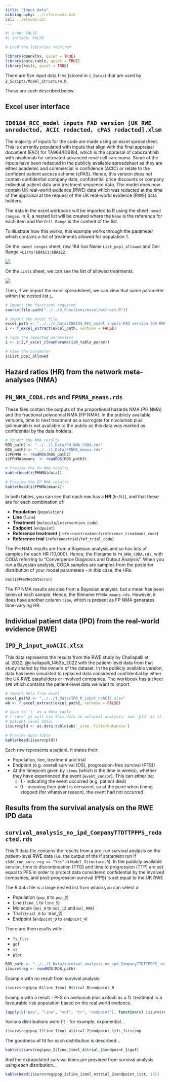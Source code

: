 ```yaml
---
title: "Input data"
bibliography: ../references.bib
csl: ../elsvan.csl
---
```


```r
#| echo: FALSE
#| include: FALSE

# Load the libraries required

library(openxlsx, quiet = TRUE)
library(data.table, quiet = TRUE)
library(knitr, quiet = TRUE)
```

There are five input data files (stored in `1_Data/`) that are used by `2_Scripts/Model_Structure.R`.

These are each described below.

## Excel user interface

::: {.callout-note appearance="minimal" collapse=true}

## `ID6184_RCC_model inputs FAD version [UK RWE unredacted, ACIC redacted, cPAS redacted].xlsm`

The majority of inputs for the code are made using an excel spreadsheet. This is currently populated with inputs that align with the final appraisal document (FAD) for TA964/ID6184, which is the appraisal of cabozantinib with nivolumab for untreated advanced renal cell carcinoma. Some of the inputs have been redacted in the publicly available spreadsheet as they are either academic and commercial in confidence (ACIC) or relate to the confident patient access scheme (cPAS). Hence, this version does not contain confidential company data, confidential price discounts or company individual patient data and treatment sequence data. The model does now contain UK real-world evidence (RWE) data which was redacted at the time of the appraisal at the request of the UK real-world evidence (RWE) data holders.

The data in the excel workbook will be imported to R using the sheet `named ranges`. In R, a nested list will be created where the `Name` is the reference for each item and the `Cell Range` is the content of the list.

To illustrate how this works, this example works through the parameter which contains a list of treatments allowed for population 1.

On the `named ranges` sheet, row 184 has Name `List_pop1_allowed` and Cell Range `=Lists!$BA$11:$BA$22`.

![](../images/excel_named_range.png)

On the `Lists` sheet, we can see the list of allowed treatments.

![](../images/excel_list.png)

Then, if we import the excel spreadsheet, we can view that same parameter within the nested list `i`.

```r
# Import the functions required
source(file.path("../../3_Functions/excel/extract.R"))

# Import the excel file
excel_path <- "../../1_Data/ID6184_RCC_model inputs FAD version [UK RWE unredacted, ACIC redacted, cPAS redacted].xlsm"
i <- f_excel_extract(excel_path, verbose = FALSE)

# Tidy the imported parameters
i <- c(i,f_excel_cleanParams(i$R_table_param))

# View the parameter
i$List_pop1_allowed
```

:::

## Hazard ratios (HR) from the network meta-analyses (NMA)

::: {.callout-note appearance="minimal" collapse=true}

## `PH_NMA_CODA.rds` and `FPNMA_means.rds`

These files contain the outputs of the proportional hazards NMA (PH NMA) and the fractional polynomial NMA (FP NMA). In the publicly available versions, time to next treatment as a surrogate for nivolumab plus ipilimumab is not available to the public as this data was marked as confidential by the data holders.

```r
# Import the NMA results
RDS_path2 <- "../../1_Data/PH_NMA_CODA.rds"
RDS_path3 <- "../../1_Data/FPNMA_means.rds"
i$PHNMA <- readRDS(RDS_path2)
i$FPNMA$means  <- readRDS(RDS_path3)
```

```r
# Preview the PH NMA results
kable(head(i$PHNMA$data))

# Preview the FP NMA results
kable(head(i$FPNMA$means))
```

In both tables, you can see that each row has a **HR** (`hr`/`V1`), and that these are for each combination of:

* **Population** (`population`)
* **Line** (`line`)
* **Treatment** (`molecule`/`intervention_code`)
* **Endpoint** (`endpoint`)
* **Reference treatment** (`referencetreatment`/`reference_treatment_code`)
* **Reference trial** (`referencetrial`/`ref_trial_code`)

The PH NMA results are from a Bayesian analysis and so has lots of samples for each HR (10,000). Hence, the filename is `PH_NMA_CODA.rds`, with CODA referring to "Convergence Diagnosis and Output Analysis". When you run a Bayesian analysis, CODA samples are samples from the posterior distribution of your model parameters - in this case, the HRs.

```r
max(i$PHNMA$data$run)
```

The FP NMA results are also from a Bayesian analysis, but a mean has been taken of each sample. Hence, the filename `FPNMA_means.rds`. However, it does have another column `time`, which is present as FP NMA generates time-varying HR.

:::

## Individual patient data (IPD) from the real-world evidence (RWE)

::: {.callout-note appearance="minimal" collapse=true}

## `IPD_R_input_noACIC.xlsx`

This data represents the results from the RWE study by Challapalli et al. 2022, @challapalli_1463p_2022 with the patient-level data from that study shared by the owners of the dataset. In the publicly available version, data has been simulated to replaced data considered confidential by either the UK RWE dataholders or involved companies. The workbook has a sheet `IPD` which contains the patient-level data we want to import.

```r
# Import data from excel
excel_path2 <- "../../1_Data/IPD_R_input_noACIC.xlsx"
wb <- f_excel_extract(excel_path2, verbose = FALSE)

# Save to `i` as a data table
# (`surv` as will use this data in survival analysis, and `pld` as it is
# patient-level data)
i$surv$pld <- as.data.table(wb$`_xlnm._FilterDatabase`)

# Preview data table
kable(head(i$surv$pld))
```

Each row represents a patient. It states their:

* Population, line, treatment and trial
* Endpoint (e.g. overall survival (OS), progression-free survival (PFS))
* At the timepoint given by `timew` (which is the time in weeks), whether they have experienced the event (`event_censor`). This can either be:
  * 1 - indicating the event occurred (e.g. patient died)
  * 0 - meaning their point is censored, so at the point when timing stopped (for whatever reason), the event had not occurred

:::

## Results from the survival analysis on the RWE IPD data

::: {.callout-note appearance="minimal" collapse=true}

## `survival_analysis_no_ipd_CompanyTTDTTPPPS_redacted.rds`

This R data file contains the results from a pre-run survival analysis on the patient-level RWE data (i.e. the output of the if statement run if `i$dd_run_surv_reg == "Yes"` in `Model_Structure.R`). In the publicly available version, time to discontinuation (TTD) and time to progression (TTP) are set equal to PFS in order to protect data considered confidential by the involved companies, and post-progression survival (PPS) is set equal to the UK RWE

The R data file is a large nested list from which you can select a:

* Population (`pop_0` to `pop_2`)
* Line (`line_1` to `line_5`)
* Molecule (`mol_0` to `mol_12` and `mol_990`)
* Trial (`trial_0` to `trial_2)
* Endpoint (`endpoint_0` to `endpoint_4`)

There are then results with:

* `fs_fits`
* `gof`
* `st`
* `plot`

```r
RDS_path <- "../../1_Data/survival_analysis_no_ipd_CompanyTTDTTPPPS_redacted.rds"
i$surv$reg <- readRDS(RDS_path)
```

Example with no result from survival analysis:

```r
i$surv$reg$pop_0$line_1$mol_0$trial_0$endpoint_0
```

Example with a result - PFS on avelumab plus axitinib as a 1L treatment in a favourable risk population based on the real world evidence.

```r
lapply(c("pop", "line", "mol", "tr", "endpoint"), function(x) i$surv$reg$pop_2$line_1$mol_4$trial_2$endpoint_1[[x]])
```

Various distributions were fit - for example, exponential...

```r
i$surv$reg$pop_2$line_1$mol_4$trial_2$endpoint_1$fs_fits$exp
```

The goodness of fit for each distribution is described...

```r
kable(i$surv$reg$pop_2$line_1$mol_4$trial_2$endpoint_1$gof)
```

And the extrapolated survival times are provided from survival analysis using each distribution...

```r
kable(head(i$surv$reg$pop_2$line_1$mol_4$trial_2$endpoint_1$st, 10))
```

:::
